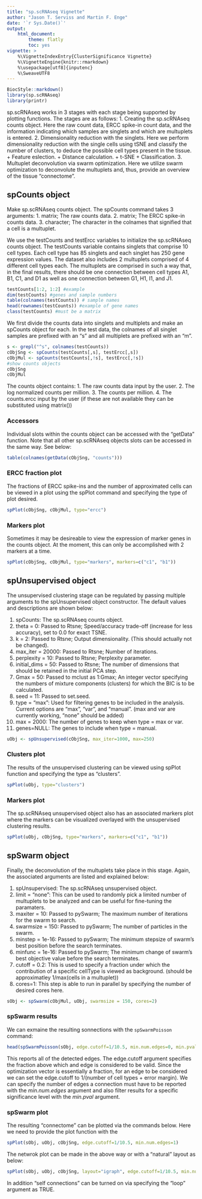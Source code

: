 ```yaml
---
title: "sp.scRNAseq Vignette"
author: "Jason T. Serviss and Martin F. Enge"
date: '`r Sys.Date()`'
output:
    html_document:
        theme: flatly
        toc: yes
vignette: >
    %\VignetteIndexEntry{ClusterSignificance Vignette} 
    %\VignetteEngine{knitr::rmarkdown} 
    %\usepackage[utf8]{inputenc}
    %\SweaveUTF8
---
```


<style>
    .col2 {
        columns: 2 200px;         /* number of columns and width in pixels*/
        -webkit-columns: 2 200px; /* chrome, safari */
        -moz-columns: 2 200px;    /* firefox */
    }
</style>

```r
BiocStyle::markdown()
library(sp.scRNAseq)
library(printr)
```

sp.scRNAseq works in 3 stages with each stage being supported by plotting functions. The stages are as follows:
1. Creating the sp.scRNAseq counts object. Here the raw count data, ERCC spike-in count data, and the information indicating which samples are singlets and which are multuplets is entered.
2. Dimensionality reduction with the singlets. Here we perform dimensionality reduction with the single cells using tSNE and classify the number of clusters, to deduce the possible cell types present in the tissue.
    + Feature eslection.
    + Distance calculation.
    + t-SNE
    + Classification.
3. Multuplet deconvolution via swarm optimization. Here we utilize swarm optimization to deconvolute the multuplets and, thus, provide an overview of the tissue "connectome".

## spCounts object

Make sp.scRNAseq counts object. The spCounts command takes 3 arguments:
1. matrix; The raw counts data.
2. matrix; The ERCC spike-in counts data.
3. character; The character in the colnames that signified that a cell is a multuplet.

We use the testCounts and testErcc variables to initialize the sp.scRNAseq counts object. The testCounts variable contains singlets that comprise 10 cell types. Each cell type has 85 singlets and each singlet has 250 gene expression values. The dataset also includes 2 multuplets comprised of 4 different cell types each. The multuplets are comprised in such a way that, in the final results, there should be one connection between cell types A1, B1, C1, and D1 as well as one connection between G1, H1, I1, and J1.

```r
testCounts[1:2, 1:2] #example
dim(testCounts) #genes and sample numbers
table(colnames(testCounts)) # sample names
head(rownames(testCounts)) #example of gene names
class(testCounts) #must be a matrix
```

We first divide the counts data into singlets and multiplets and make an spCounts object for each. In the test data, the colnames of all singlet samples are prefixed with an "s" and all multiplets are prefixed with an "m".
```r
s <- grepl("^s", colnames(testCounts))
cObjSng <- spCounts(testCounts[,s], testErcc[,s])
cObjMul <- spCounts(testCounts[,!s], testErcc[,!s])
#show counts objects
cObjSng
cObjMul
```

The counts object contains:
1. The raw counts data input by the user.
2. The log normalized counts per million.
3. The counts per million.
4. The counts.ercc input by the user (if these are not available they can be substituted using matrix())

### Accessors
Individual slots within the counts object can be accessed with the "getData" function. Note that all other sp.scRNAseq objects slots can be accessed in the same way. See below:
```r
table(colnames(getData(cObjSng, "counts")))
```

### ERCC fraction plot
The fractions of ERCC spike-ins and the number of approximated cells can be viewed in a plot using the spPlot command and specifying the type of plot desired.
```r
spPlot(cObjSng, cObjMul, type="ercc")
```

### Markers plot
Sometimes it may be desireable to view the expression of marker genes in the counts object. At the moment, this can only be accomplished with 2 markers at a time.
```r
spPlot(cObjSng, cObjMul, type="markers", markers=c("c1", "b1"))
```

## spUnsupervised object
The unsupervised clustering stage can be regulated by passing multiple arguments to the spUnsupervised object constructor. The default values and descriptions are shown below:

1. spCounts: The sp.scRNAseq counts object.
2. theta = 0: Passed to Rtsne; Speed/accuracy trade-off (increase for less accuracy), set to 0.0 for exact TSNE.
3. k = 2: Passed to Rtsne; Output dimensionality. (This should actually not be changed).
4. max_iter = 20000: Passed to Rtsne; Number of iterations.
5. perplexity = 10: Passed to Rtsne; Perplexity parameter.
6. initial_dims = 50: Passed to Rtsne; The number of dimensions that should be retained in the initial PCA step.
7. Gmax = 50: Passed to mclust as 1:Gmax; An integer vector specifying the numbers of mixture components (clusters) for which the BIC is to be calculated.
8. seed = 11: Passed to set.seed.
9. type = "max": Used for filtering genes to be included in the analysis. Current options are "max", "var", and "manual". (max and var are currently working, "none" should be added)
10. max = 2000: The number of genes to keep when type = max or var. 
11. genes=NULL: The genes to include when type = manual.

```r
uObj <- spUnsupervised(cObjSng, max_iter=1000, max=250)
```

### Clusters plot
The results of the unsupervised clustering can be viewed using spPlot function and specifying the type as "clusters".

```r
spPlot(uObj, type="clusters")
```

### Markers plot
The sp.scRNAseq unsupervised object also has an associated markers plot where the markers can be visualized overlayed with the unsupervised clustering results.
```r
spPlot(uObj, cObjSng, type="markers", markers=c("c1", "b1"))
```

## spSwarm object
Finally, the deconvolution of the multuplets take place in this stage. Again, the associated arguments are listed and explained below:

1. spUnsupervised: The sp.scRNAseq unsupervised object.
2. limit = "none": This can be used to randomly pick a limited number of multuplets to be analyzed and can be useful for fine-tuning the paramaters.
3. maxiter = 10: Passed to pySwarm; The maximum number of iterations for the swarm to search.
4. swarmsize = 150: Passed to pySwarm; The number of particles in the swarm.
5. minstep = 1e-16: Passed to pySwarm; The minimum stepsize of swarm’s best position before the search terminates.
6. minfunc = 1e-16: Passed to pySwarm; The minimum change of swarm’s best objective value before the search terminates.
7. cutoff = 0.2: This is used to specify a fraction under which the contribution of a specific cellType is viewed as background. (should be approximatley 1/max(cells in a multuplet))
8. cores=1: This step is able to run in parallel by specifying the number of desired cores here.

```r
sObj <- spSwarm(cObjMul, uObj, swarmsize = 150, cores=2)
```

### spSwarm results

We can exmaine the resulting sonnections with the `spSwarmPoisson` command:

```r
head(spSwarmPoisson(sObj, edge.cutoff=1/10.5, min.num.edges=0, min.pval=1))
```

This reports all of the detected edges. The edge.cutoff argument specifies the fraction above which and edge is considered to be valid. Since the optimization vector is essentially a fraction, for an edge to be considered we can set the edge.cutoff to 1/(number of cell types + error margin). We can specify the number of edges a connection must have to be reported with the *min.num.edges* argument and also filter results for a specific significance level with the *min.pval* argument.

### spSwarm plot
The resulting "connectome" can be plotted via the commands below. Here we need to provide the plot function with the 

```r
spPlot(sObj, uObj, cObjSng, edge.cutoff=1/10.5, min.num.edges=1)
```

The netwrok plot can be made in the above way or with a "natural" layout as below:

```r
spPlot(sObj, uObj, cObjSng, layout="igraph", edge.cutoff=1/10.5, min.num.edges=1)
```

In addition "self connections" can be turned on via specifying the "loop" argument as TRUE.
